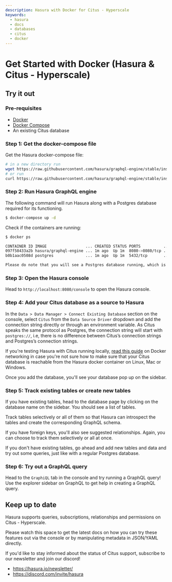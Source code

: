 ```yaml
---
description: Hasura with Docker for Citus - Hyperscale
keywords:
  - hasura
  - docs
  - databases
  - citus
  - docker
---
```



# Get Started with Docker (Hasura & Citus - Hyperscale)

## Try it out

### Pre-requisites

-   [Docker](https://docs.docker.com/install/)
-   [Docker Compose](https://docs.docker.com/compose/install/)
-   An existing Citus database

### Step 1: Get the docker-compose file

Get the Hasura docker-compose file:

```bash
# in a new directory run
wget https://raw.githubusercontent.com/hasura/graphql-engine/stable/install-manifests/docker-compose/docker-compose.yaml
# or run
curl https://raw.githubusercontent.com/hasura/graphql-engine/stable/install-manifests/docker-compose/docker-compose.yaml -o docker-compose.yaml
```

### Step 2: Run Hasura GraphQL engine

The following command will run Hasura along with a Postgres database
required for its functioning.

```bash
$ docker-compose up -d
```

Check if the containers are running:

```bash
$ docker ps

CONTAINER ID IMAGE                 ... CREATED STATUS PORTS          ...
097f58433a2b hasura/graphql-engine ... 1m ago  Up 1m  8080->8080/tcp ...
b0b1aac0508d postgres              ... 1m ago  Up 1m  5432/tcp       ...

Please do note that you will see a Postgres database running, which is used by Hasura to store its configuration (Hasura metadata).
```

### Step 3: Open the Hasura console

Head to `http://localhost:8080/console` to open the Hasura console.

### Step 4: Add your Citus database as a source to Hasura

In the `Data > Data Manager > Connect Existing Database` section on the
console, select `Citus` from the `Data Source Driver` dropdown and add
the connection string directly or through an environment variable. As
Citus speaks the same protocol as Postgres, the connection string will
start with `postgres://`, i.e, there is no difference between Citus’s
connection strings and Postgres’s connection strings.

<Thumbnail
  src="/img/graphql/core/databases/citus-hyperscale-postgres/1-add-source.png"
  alt="Add source"
  width="600px"
/>

If you're testing Hasura with Citus running locally, [read this guide](/graphql/core/guides/docker-networking.mdx) 
on Docker networking in case you're not sure how to make sure that your Citus database is reachable from the
Hasura docker container on Linux, Mac or Windows.

Once you add the database, you'll see your database pop up on the sidebar.

### Step 5: Track existing tables or create new tables

If you have existing tables, head to the database page by clicking on
the database name on the sidebar. You should see a list of tables.

Track tables selectively or all of them so that Hasura can introspect
the tables and create the corresponding GraphQL schema.

If you have foreign keys, you'll also see suggested relationships.
Again, you can choose to track them selectively or all at once.

If you don't have existing tables, go ahead and add new tables and data
and try out some queries, just like with a regular Postgres database.

### Step 6: Try out a GraphQL query

Head to the `GraphiQL` tab in the console and try running a GraphQL
query! Use the explorer sidebar on GraphQL to get help in creating a
GraphQL query.

<Thumbnail
  src="/img/graphql/core/databases/ms-sql-server/6-make-graphql-query.png"
  alt="Make GraphQL query"
  width="1100px"
/>

## Keep up to date

Hasura supports queries, subscriptions, relationships and permissions on Citus - Hyperscale.

Please watch this space to get the latest docs on how you can try these
features out via the console or by manipulating metadata in JSON/YAML directly.

If you'd like to stay informed about the status of Citus support,
subscribe to our newsletter and join our discord!

- https://hasura.io/newsletter/
- https://discord.com/invite/hasura
